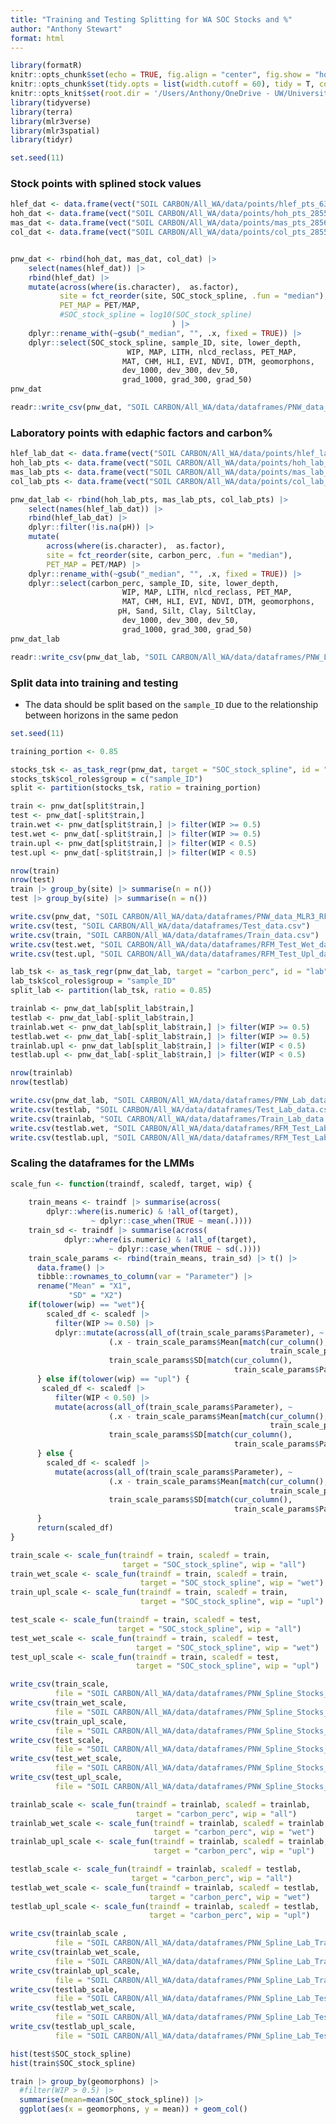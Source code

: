 ```yaml
---
title: "Training and Testing Splitting for WA SOC Stocks and %"
author: "Anthony Stewart"
format: html
---
```


```r
library(formatR)
knitr::opts_chunk$set(echo = TRUE, fig.align = "center", fig.show = "hold", time_it = TRUE, dpi = 100, message = FALSE, warning = FALSE)
knitr::opts_chunk$set(tidy.opts = list(width.cutoff = 60), tidy = T, collapse = TRUE)
knitr::opts_knit$set(root.dir = '/Users/Anthony/OneDrive - UW/University of Washington/Data and Modeling/')
library(tidyverse)
library(terra)
library(mlr3verse)
library(mlr3spatial)
library(tidyr)

set.seed(11)
```


### Stock points with splined stock values


```r
hlef_dat <- data.frame(vect("SOIL CARBON/All_WA/data/points/hlef_pts_6394.gpkg"))
hoh_dat <- data.frame(vect("SOIL CARBON/All_WA/data/points/hoh_pts_2855.gpkg")) #|> 
mas_dat <- data.frame(vect("SOIL CARBON/All_WA/data/points/mas_pts_2856.gpkg")) #|> 
col_dat <- data.frame(vect("SOIL CARBON/All_WA/data/points/col_pts_2855.gpkg")) #|> 


pnw_dat <- rbind(hoh_dat, mas_dat, col_dat) |> 
    select(names(hlef_dat)) |> 
    rbind(hlef_dat) |> 
    mutate(across(where(is.character),  as.factor),
           site = fct_reorder(site, SOC_stock_spline, .fun = "median"),
           PET_MAP = PET/MAP,
           #SOC_stock_spline = log10(SOC_stock_spline)
                                    ) |>
    dplyr::rename_with(~gsub("_median", "", .x, fixed = TRUE)) |> 
    dplyr::select(SOC_stock_spline, sample_ID, site, lower_depth,
                          WIP, MAP, LITH, nlcd_reclass, PET_MAP,
                         MAT, CHM, HLI, EVI, NDVI, DTM, geomorphons,
                         dev_1000, dev_300, dev_50, 
                         grad_1000, grad_300, grad_50)
pnw_dat

readr::write_csv(pnw_dat, "SOIL CARBON/All_WA/data/dataframes/PNW_data_MLR3_RFM_LMM.csv")

```


### Laboratory points with edaphic factors and carbon%

```r
hlef_lab_dat <- data.frame(vect("SOIL CARBON/All_WA/data/points/hlef_lab_pts_6394.gpkg"))
hoh_lab_pts <- data.frame(vect("SOIL CARBON/All_WA/data/points/hoh_lab_pts_2855.gpkg"))
mas_lab_pts <- data.frame(vect("SOIL CARBON/All_WA/data/points/mas_lab_pts_2856.gpkg"))
col_lab_pts <- data.frame(vect("SOIL CARBON/All_WA/data/points/col_lab_pts_2855.gpkg"))

pnw_dat_lab <- rbind(hoh_lab_pts, mas_lab_pts, col_lab_pts) |> 
    select(names(hlef_lab_dat)) |> 
    rbind(hlef_lab_dat) |> 
    dplyr::filter(!is.na(pH)) |> 
    mutate(
        across(where(is.character),  as.factor),
        site = fct_reorder(site, carbon_perc, .fun = "median"),
        PET_MAP = PET/MAP) |>
    dplyr::rename_with(~gsub("_median", "", .x, fixed = TRUE)) |> 
    dplyr::select(carbon_perc, sample_ID, site, lower_depth,
                         WIP, MAP, LITH, nlcd_reclass, PET_MAP,
                         MAT, CHM, HLI, EVI, NDVI, DTM, geomorphons,
                        pH, Sand, Silt, Clay, SiltClay,
                         dev_1000, dev_300, dev_50, 
                         grad_1000, grad_300, grad_50)
pnw_dat_lab 

readr::write_csv(pnw_dat_lab, "SOIL CARBON/All_WA/data/dataframes/PNW_Lab_data_MLR3_RFM_LMM.csv")
```

### Split data into training and testing

- The data should be split based on the `sample_ID` due to the relationship between horizons in the same pedon

```r
set.seed(11)

training_portion <- 0.85

stocks_tsk <- as_task_regr(pnw_dat, target = "SOC_stock_spline", id = "stocks")
stocks_tsk$col_roles$group = c("sample_ID")
split <- partition(stocks_tsk, ratio = training_portion)

train <- pnw_dat[split$train,]
test <- pnw_dat[-split$train,]
train.wet <- pnw_dat[split$train,] |> filter(WIP >= 0.5)
test.wet <- pnw_dat[-split$train,] |> filter(WIP >= 0.5)
train.upl <- pnw_dat[split$train,] |> filter(WIP < 0.5)
test.upl <- pnw_dat[-split$train,] |> filter(WIP < 0.5)

nrow(train) 
nrow(test)
train |> group_by(site) |> summarise(n = n())
test |> group_by(site) |> summarise(n = n())

write.csv(pnw_dat, "SOIL CARBON/All_WA/data/dataframes/PNW_data_MLR3_RFM_LMM.csv")
write.csv(test, "SOIL CARBON/All_WA/data/dataframes/Test_data.csv")
write.csv(train, "SOIL CARBON/All_WA/data/dataframes/Train_data.csv")
write.csv(test.wet, "SOIL CARBON/All_WA/data/dataframes/RFM_Test_Wet_data.csv")
write.csv(test.upl, "SOIL CARBON/All_WA/data/dataframes/RFM_Test_Upl_data.csv")
```


```r
lab_tsk <- as_task_regr(pnw_dat_lab, target = "carbon_perc", id = "lab")
lab_tsk$col_roles$group = "sample_ID"
split_lab <- partition(lab_tsk, ratio = 0.85)

trainlab <- pnw_dat_lab[split_lab$train,]
testlab <- pnw_dat_lab[-split_lab$train,]
trainlab.wet <- pnw_dat_lab[split_lab$train,] |> filter(WIP >= 0.5)
testlab.wet <- pnw_dat_lab[-split_lab$train,] |> filter(WIP >= 0.5)
trainlab.upl <- pnw_dat_lab[split_lab$train,] |> filter(WIP < 0.5)
testlab.upl <- pnw_dat_lab[-split_lab$train,] |> filter(WIP < 0.5)

nrow(trainlab) 
nrow(testlab)

write.csv(pnw_dat_lab, "SOIL CARBON/All_WA/data/dataframes/PNW_Lab_data_MLR3_RFM_LMM.csv")
write.csv(testlab, "SOIL CARBON/All_WA/data/dataframes/Test_Lab_data.csv")
write.csv(trainlab, "SOIL CARBON/All_WA/data/dataframes/Train_Lab_data.csv")
write.csv(testlab.wet, "SOIL CARBON/All_WA/data/dataframes/RFM_Test_Lab_Wet_data.csv")
write.csv(testlab.upl, "SOIL CARBON/All_WA/data/dataframes/RFM_Test_Lab_Upl_data.csv")
```



### Scaling the dataframes for the LMMs

```r
scale_fun <- function(traindf, scaledf, target, wip) {
    
    train_means <- traindf |> summarise(across(
        dplyr::where(is.numeric) & !all_of(target),
                  ~ dplyr::case_when(TRUE ~ mean(.))))
    train_sd <- traindf |> summarise(across(
            dplyr::where(is.numeric) & !all_of(target),
                      ~ dplyr::case_when(TRUE ~ sd(.))))
    train_scale_params <- rbind(train_means, train_sd) |> t() |> 
      data.frame() |> 
      tibble::rownames_to_column(var = "Parameter") |> 
      rename("Mean" = "X1",
             "SD" = "X2") 
    if(tolower(wip) == "wet"){
        scaled_df <- scaledf |> 
          filter(WIP >= 0.50) |> 
          dplyr::mutate(across(all_of(train_scale_params$Parameter), ~
                      (.x - train_scale_params$Mean[match(cur_column(),
                                                          train_scale_params$Parameter)])/
                      train_scale_params$SD[match(cur_column(), 
                                                  train_scale_params$Parameter)]))
      } else if(tolower(wip) == "upl") {
       scaled_df <- scaledf |> 
          filter(WIP < 0.50) |> 
          mutate(across(all_of(train_scale_params$Parameter), ~
                      (.x - train_scale_params$Mean[match(cur_column(),
                                                          train_scale_params$Parameter)])/
                      train_scale_params$SD[match(cur_column(), 
                                                  train_scale_params$Parameter)])) 
      } else {
        scaled_df <- scaledf |> 
          mutate(across(all_of(train_scale_params$Parameter), ~
                      (.x - train_scale_params$Mean[match(cur_column(),
                                                          train_scale_params$Parameter)])/
                      train_scale_params$SD[match(cur_column(), 
                                                  train_scale_params$Parameter)]))
      }
      return(scaled_df)
}
```


```r
train_scale <- scale_fun(traindf = train, scaledf = train, 
                         target = "SOC_stock_spline", wip = "all")
train_wet_scale <- scale_fun(traindf = train, scaledf = train, 
                             target = "SOC_stock_spline", wip = "wet")
train_upl_scale <- scale_fun(traindf = train, scaledf = train,
                             target = "SOC_stock_spline", wip = "upl")

test_scale <- scale_fun(traindf = train, scaledf = test, 
                        target = "SOC_stock_spline", wip = "all")
test_wet_scale <- scale_fun(traindf = train, scaledf = test,
                            target = "SOC_stock_spline", wip = "wet")
test_upl_scale <- scale_fun(traindf = train, scaledf = test, 
                            target = "SOC_stock_spline", wip = "upl")

write_csv(train_scale, 
          file = "SOIL CARBON/All_WA/data/dataframes/PNW_Spline_Stocks_Train_Scale.csv")
write_csv(train_wet_scale, 
          file = "SOIL CARBON/All_WA/data/dataframes/PNW_Spline_Stocks_Train_Wet_Scale.csv")
write_csv(train_upl_scale, 
          file = "SOIL CARBON/All_WA/data/dataframes/PNW_Spline_Stocks_Train_Upl_Scale.csv")
write_csv(test_scale, 
          file = "SOIL CARBON/All_WA/data/dataframes/PNW_Spline_Stocks_Test_Scale.csv")
write_csv(test_wet_scale, 
          file = "SOIL CARBON/All_WA/data/dataframes/PNW_Spline_Stocks_Test_Wet_Scale.csv")
write_csv(test_upl_scale, 
          file = "SOIL CARBON/All_WA/data/dataframes/PNW_Spline_Stocks_Test_Upl_Scale.csv")
```


```r
trainlab_scale <- scale_fun(traindf = trainlab, scaledf = trainlab, 
                            target = "carbon_perc", wip = "all")
trainlab_wet_scale <- scale_fun(traindf = trainlab, scaledf = trainlab, 
                                target = "carbon_perc", wip = "wet")
trainlab_upl_scale <- scale_fun(traindf = trainlab, scaledf = trainlab, 
                                target = "carbon_perc", wip = "upl")

testlab_scale <- scale_fun(traindf = trainlab, scaledf = testlab, 
                           target = "carbon_perc", wip = "all")
testlab_wet_scale <- scale_fun(traindf = trainlab, scaledf = testlab, 
                               target = "carbon_perc", wip = "wet")
testlab_upl_scale <- scale_fun(traindf = trainlab, scaledf = testlab, 
                               target = "carbon_perc", wip = "upl")

write_csv(trainlab_scale , 
          file = "SOIL CARBON/All_WA/data/dataframes/PNW_Spline_Lab_Train_Scale.csv")
write_csv(trainlab_wet_scale, 
          file = "SOIL CARBON/All_WA/data/dataframes/PNW_Spline_Lab_Train_Wet_Scale.csv")
write_csv(trainlab_upl_scale, 
          file = "SOIL CARBON/All_WA/data/dataframes/PNW_Spline_Lab_Train_Upl_Scale.csv")
write_csv(testlab_scale, 
          file = "SOIL CARBON/All_WA/data/dataframes/PNW_Spline_Lab_Test_Scale.csv")
write_csv(testlab_wet_scale, 
          file = "SOIL CARBON/All_WA/data/dataframes/PNW_Spline_Lab_Test_Wet_Scale.csv")
write_csv(testlab_upl_scale, 
          file = "SOIL CARBON/All_WA/data/dataframes/PNW_Spline_Lab_Test_Upl_Scale.csv")

```



```r
hist(test$SOC_stock_spline)
hist(train$SOC_stock_spline)

train |> group_by(geomorphons) |> 
  #filter(WIP > 0.5) |> 
  summarise(mean=mean(SOC_stock_spline)) |> 
  ggplot(aes(x = geomorphons, y = mean)) + geom_col()

```

